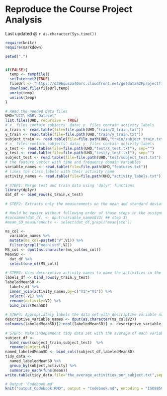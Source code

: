 Reproduce the Course Project Analysis
=====================================
      
          
Last updated @ `r as.character(Sys.time())`
  
    
```r
require(knitr)
require(markdown)
```  
   
   
```r
setwd(".")  


if(FALSE){
  temp <- tempfile()  
  setInternet2(TRUE)  
  fileUrl <- "https://d396qusza40orc.cloudfront.net/getdata%2Fprojectfiles%2FUCI%20HAR%20Dataset.zip"  
  download.file(fileUrl,temp)  
  unzip(temp)   
  unlink(temp)  
}
```
  

```r
# Read the needed data files
UHD="UCI\ HAR\ Dataset"  
list.files(UHD, recursive = TRUE) 
# x_ files contain subjects' data; y_ files contain activity labels  
x_train <- read.table(file=file.path(UHD,"train/X_train.txt"))  
y_train <- read.table(file=file.path(UHD,"train/y_train.txt"))  
subject_train <- read.table(file=file.path(UHD,"train/subject_train.txt")) #identifier of the subject in the train grp  
# x_ files contain subjects' data; y_ files contain activity labels  
x_test <- read.table(file=file.path(UHD,"test/X_test.txt"), sep="")  
y_test <- read.table(file=file.path(UHD,"test/y_test.txt"), sep="")  
subject_test <- read.table(file=file.path(UHD,"test/subject_test.txt")) #identifier of the subject in test grp  
# the feature vector with time and frequency domain variables  
variable_names <- read.table(file=file.path(UHD,"features.txt"))   
# links the class labels with their activity name  
activity_names <- read.table(file=file.path(UHD,"activity_labels.txt"))   
  
# STEP1: Merge test and train data using 'dplyr' functions  
library(dplyr)  
dat_df <- bind_rows(x_train,x_test)  
  
# STEP2: Extracts only the measurements on the mean and standard deviation for each measurement 

# Would be easier without following order of those steps in the assignment? 
#colnames(dat_df) <- dput(variable_names$V2) ## step 3?
#mean_SD_measurenents <- select(dat_df,grepl("mean|std"))

ms_col <-   
  variable_names %>%  
  mutate(ms_col=paste0("V",V1)) %>%  
  filter(grepl("mean|std",V2))  
MS_col <- dput(as.character(ms_col$ms_col))  
MeanSD <-  
  dat_df %>%  
  select(one_of(MS_col))  
  
# STEP3: Uses descriptive activity names to name the activities in the data set  
labels_df <- bind_rows(y_train,y_test)   
labeledMeanSD <-   
  labels_df %>%  
  inner_join(activity_names,by=c("V1"="V1")) %>%  
  select(-V1) %>%  
  rename(activity=V2) %>%  
  bind_cols(MeanSD)  
    
# STEP4: Appropriately labels the data set with descriptive variable names  
descriptive_variable_names <- dput(as.character(ms_col$V2))  
colnames(labeledMeanSD)[2:ncol(labeledMeanSD)] <- descriptive_variable_names  
  
# STEP5: Make independent tidy data set with the average of each variable for each activity and each subject.  
subject_df <-   
  bind_rows(subject_train,subject_test)  %>%  
  rename(subject=V1)  
named_labeledMeanSD <- bind_cols(subject_df,labeledMeanSD)  
tidy_data <-   
  named_labeledMeanSD %>%  
  group_by(subject,activity) %>%  
  summarise_each(funs(mean))  
write.table(tidy_data,file="the_average_activities_per_subject.txt",sep=",",row.name=FALSE)  
```
  
```r
# Output 'Codebook.md'
knit("output_Codebook.RMD", output = "Codebook.md", encoding = "ISO8859-1", quiet = TRUE)  
```  

